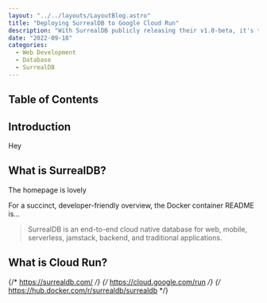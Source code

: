 ```yaml
---
layout: "../../layouts/LayoutBlog.astro"
title: "Deploying SurrealDB to Google Cloud Run"
description: "With SurrealDB publicly releasing their v1.0-beta, it's timely to begin testing and deploying the next generation of cloud database."
date: "2022-09-18"
categories:
  - Web Development
  - Database
  - SurrealDB
---
```



## Table of Contents

## Introduction

Hey

## What is SurrealDB?

The homepage is lovely

For a succinct, developer-friendly overview, the Docker container README<Ref id={3} /> is...

> SurrealDB is an end-to-end cloud native database for web, mobile, serverless, jamstack, backend, and traditional applications.

## What is Cloud Run?

{/* https://surrealdb.com/ */}
{/* https://cloud.google.com/run */}
{/* https://hub.docker.com/r/surrealdb/surrealdb */}

<BlogReferences>

</BlogReferences>
